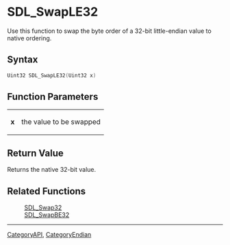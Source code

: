 
= SDL_SwapLE32 =
Use this function to swap the byte order of a 32-bit little-endian value to native ordering.


== Syntax ==
<syntaxhighlight lang='c++'>
Uint32 SDL_SwapLE32(Uint32 x)
</syntaxhighlight>

== Function Parameters ==
{|
|'''x'''
|the value to be swapped
|}

== Return Value ==
Returns the native 32-bit value.
== Related Functions ==
:[[SDL_Swap32]]
:[[SDL_SwapBE32]]

----
[[CategoryAPI]], [[CategoryEndian]]
